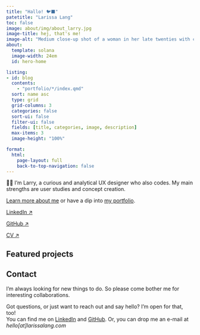 ```yaml
---
title: "Hallo! 🐦‍⬛"
patetitle: "Larissa Lang"
toc: false
image: about/img/about_larry.jpg
image-title: hej, that's me!
image-alt: "Medium close-up shot of a woman in her late twenties with curly hair and a headband, looking into the lens and smiling"
about:
  template: solana
  image-width: 24em
  id: hero-home

listing: 
- id: blog
  contents: 
    - "portfolio/*/index.qmd"
  sort: name asc
  type: grid
  grid-columns: 3
  categories: false
  sort-ui: false
  filter-ui: false
  fields: [title, categories, image, description]
  max-items: 3
  image-height: "100%"

format:
  html: 
    page-layout: full
    back-to-top-navigation: false
---
```


:::: {#hero-home .text-large}
👋🏻 I’m Larry, a curious and analytical UX designer who also codes. My main strengths are user studies and concept creation. 

[Learn more about me](about/index.qmd) or have a dip into [my portfolio](portfolio/index.qmd).


::: {.button-about}
[LinkedIn &#x2197;](https://www.linkedin.com/in/larissalang/){.btn .btn-outline-primary .btn-lg .btn role="button"}

[GitHub &#x2197;](https://github.com/lalarus){.btn .btn-outline-primary .btn-lg .btn role="button"}

<!-- target="_blank" opens internal link in a new window -->
[CV &#x2197;](documents/24-02_CV-larissalang-web.pdf){.btn .btn-outline-primary .btn-lg .btn role="button" target="_blank"}
:::
::::


:::: {#featured-projects}
## Featured projects

::: {#blog}
:::

::::










:::: {#about-contact}
## Contact <iconify-icon icon="fa-solid:certificate" id="contact-certificate" width="0.75em"></iconify-icon>
I’m always looking for new things to do. So please come bother me for interesting collaborations.

Got questions, or just want to reach out and say hello? I'm open for that, too! <br>
You can find me on <iconify-icon icon="ph:linkedin-logo-light" id="contact-linkedin" width="1.6em"></iconify-icon> [LinkedIn](https://www.linkedin.com/in/larissalang/) and <iconify-icon icon="ph:github-logo-light" id="contact-github" width="1.4em"></iconify-icon> [GitHub](https://github.com/lalarus).
Or, you can drop me an e-mail at *hello[at]larissalang.com*
::::


<!--
[Learn more about me &#x2197;](about.qmd){.btn .btn-outline-primary .btn-lg .btn role="button"}
-->